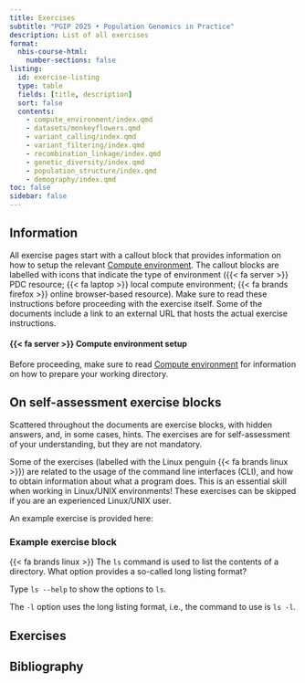 ```yaml
---
title: Exercises
subtitle: "PGIP 2025 • Population Genomics in Practice"
description: List of all exercises
format:
  nbis-course-html:
    number-sections: false
listing:
  id: exercise-listing
  type: table
  fields: [title, description]
  sort: false
  contents:
    - compute_environment/index.qmd
    - datasets/monkeyflowers.qmd
    - variant_calling/index.qmd
    - variant_filtering/index.qmd
    - recombination_linkage/index.qmd
    - genetic_diversity/index.qmd
    - population_structure/index.qmd
    - demography/index.qmd
toc: false
sidebar: false
---
```


## Information

All exercise pages start with a callout block that provides
information on how to setup the relevant [Compute
environment](compute_environment/index.qmd). The callout blocks are
labelled with icons that indicate the type of environment ({{< fa
server >}} PDC resource; {{< fa laptop >}} local compute environment;
{{< fa brands firefox >}} online browser-based resource). Make sure to
read these instructions before proceeding with the exercise itself.
Some of the documents include a link to an external URL that hosts the
actual exercise instructions.

::: {.callout-important collapse=true}

#### {{< fa server >}} Compute environment setup

Before proceeding, make sure to read [Compute
environment](compute_environment/index.qmd) for information on how
to prepare your working directory.

:::

## On self-assessment exercise blocks

Scattered throughout the documents are exercise blocks, with hidden
answers, and, in some cases, hints. The exercises are for
self-assessment of your understanding, but they are not mandatory.

Some of the exercises (labelled with the Linux penguin {{< fa brands
linux >}}) are related to the usage of the command line interfaces
(CLI), and how to obtain information about what a program does. This
is an essential skill when working in Linux/UNIX environments! These
exercises can be skipped if you are an experienced Linux/UNIX user.

An example exercise is provided here:

::: {.callout-exercise}

### Example exercise block

{{< fa brands linux >}} The `ls` command is used to list the contents
of a directory. What option provides a so-called long listing format?

::: {.callout-hint}

Type `ls --help` to show the options to `ls`.

:::

::: {.callout-answer}

The `-l` option uses the long listing format, i.e., the command to use
is `ls -l`.

:::

:::

## Exercises

:::{#exercise-listing}
:::

## Bibliography

:::{#refs}
:::
